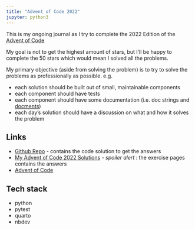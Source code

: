 ```yaml
---
title: "Advent of Code 2022"
jupyter: python3
---
```


This is my ongoing journal as I try to complete the 2022 Edition 
of the [Advent of Code](https://adventofcode.com/)

My goal is not to get the highest amount of stars, but I'll be 
happy to complete the 50 stars which would mean I solved all
the problems.

My primary objective (aside from solving the problem) is to try
to solve the problems as professionally as possible. e.g.
 
  * each solution should be built out of small, maintainable components
  * each component should have tests
  * each component should have some documentation (i.e. doc strings and [docments](https://fastcore.fast.ai/docments.html))
  * each day's solution should have a discussion on what and how it solves the problem

## Links 

* [Github Repo](https://github.com/butchland/butchland_aoc2022) - contains the code solution to get the answers
* [My Advent of Code 2022 Solutions](https://butchland.github.io/butchland_aoc2022/) - *spoiler alert* : the exercise pages contains the answers
* [Advent of Code](https://adventofcode.com)

## Tech stack

* python
* pytest
* quarto
* nbdev


